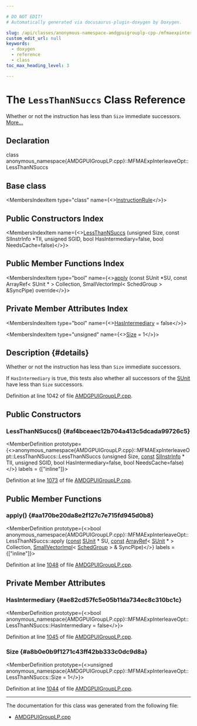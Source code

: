 ```yaml
---

# DO NOT EDIT!
# Automatically generated via docusaurus-plugin-doxygen by Doxygen.

slug: /api/classes/anonymous-namespace-amdgpuigrouplp-cpp-/mfmaexpinterleaveopt/lessthannsuccs
custom_edit_url: null
keywords:
  - doxygen
  - reference
  - class
toc_max_heading_level: 3

---
```





# The `LessThanNSuccs` Class Reference

<DoxygenPage pluginConfig={pluginConfig}>

Whether or not the instruction has less than <code>Size</code> immediate successors. <a href="#details">More...</a>

## Declaration

<CodeBlock>class anonymous_namespace{AMDGPUIGroupLP.cpp}::MFMAExpInterleaveOpt::LessThanNSuccs</CodeBlock>

## Base class

<MembersIndex>

<MembersIndexItem
  type="class"
  name={<><a href="/docs/api/classes/anonymous-namespace-amdgpuigrouplp-cpp-/instructionrule">InstructionRule</a></>}>
</MembersIndexItem>

</MembersIndex>

## Public Constructors Index

<MembersIndex>

<MembersIndexItem
  name={<><a href="#af4bceaec12b704a413c5dcada99726c5">LessThanNSuccs</a> (unsigned Size, const SIInstrInfo &#42;TII, unsigned SGID, bool HasIntermediary=false, bool NeedsCache=false)</>}>
</MembersIndexItem>

</MembersIndex>

## Public Member Functions Index

<MembersIndex>

<MembersIndexItem
  type="bool"
  name={<><a href="#aa170be20da8e2f127c7e715fd945d0b8">apply</a> (const SUnit &#42;SU, const ArrayRef&lt; SUnit &#42; &gt; Collection, SmallVectorImpl&lt; SchedGroup &gt; &amp;SyncPipe) override</>}>
</MembersIndexItem>

</MembersIndex>

## Private Member Attributes Index

<MembersIndex>

<MembersIndexItem
  type="bool"
  name={<><a href="#ae82cd57fc5e05b11da734ec8c310bc1c">HasIntermediary</a> = false</>}>
</MembersIndexItem>

<MembersIndexItem
  type="unsigned"
  name={<><a href="#a8b0e0b9f1271c43ff42bb333c0dc9d8a">Size</a> = 1</>}>
</MembersIndexItem>

</MembersIndex>

## Description {#details}

Whether or not the instruction has less than <code>Size</code> immediate successors.

If <code>HasIntermediary</code> is true, this tests also whether all successors of the <a href="/docs/api/classes/llvm/sunit">SUnit</a> have less than <code>Size</code> successors.

Definition at line 1042 of file <a href="/docs/api/files/lib/lib/target/lib/target/amdgpu/amdgpuigrouplp-cpp">AMDGPUIGroupLP.cpp</a>.

<SectionDefinition>

## Public Constructors

### LessThanNSuccs() {#af4bceaec12b704a413c5dcada99726c5}

<MemberDefinition
  prototype={<>anonymous&#95;namespace&#123;AMDGPUIGroupLP.cpp&#125;::MFMAExpInterleaveOpt::LessThanNSuccs::LessThanNSuccs (unsigned Size, <a href="/docs/api/files/lib/lib/target/lib/target/aarch64/aarch64promoteconstant-cpp/#a90f8350fecae261c25be85d38b451bff">const</a> <a href="/docs/api/classes/llvm/siinstrinfo">SIInstrInfo</a> &#42; TII, unsigned SGID, bool HasIntermediary=false, bool NeedsCache=false)</>}
  labels = {["inline"]}>

Definition at line <a href="/docs/api/files/lib/lib/target/lib/target/amdgpu/amdgpuigrouplp-cpp/#l01073">1073</a> of file <a href="/docs/api/files/lib/lib/target/lib/target/amdgpu/amdgpuigrouplp-cpp">AMDGPUIGroupLP.cpp</a>.
</MemberDefinition>

</SectionDefinition>

<SectionDefinition>

## Public Member Functions

### apply() {#aa170be20da8e2f127c7e715fd945d0b8}

<MemberDefinition
  prototype={<>bool anonymous&#95;namespace&#123;AMDGPUIGroupLP.cpp&#125;::MFMAExpInterleaveOpt::LessThanNSuccs::apply (<a href="/docs/api/files/lib/lib/target/lib/target/aarch64/aarch64promoteconstant-cpp/#a90f8350fecae261c25be85d38b451bff">const</a> <a href="/docs/api/classes/llvm/sunit">SUnit</a> &#42; SU, <a href="/docs/api/files/lib/lib/target/lib/target/aarch64/aarch64promoteconstant-cpp/#a90f8350fecae261c25be85d38b451bff">const</a> <a href="/docs/api/classes/llvm/arrayref">ArrayRef</a>&lt; <a href="/docs/api/classes/llvm/sunit">SUnit</a> &#42; &gt; Collection, <a href="/docs/api/classes/llvm/smallvectorimpl">SmallVectorImpl</a>&lt; <a href="/docs/api/classes/anonymous-namespace-amdgpuigrouplp-cpp-/schedgroup">SchedGroup</a> &gt; &amp; SyncPipe)</>}
  labels = {["inline"]}>

Definition at line <a href="/docs/api/files/lib/lib/target/lib/target/amdgpu/amdgpuigrouplp-cpp/#l01048">1048</a> of file <a href="/docs/api/files/lib/lib/target/lib/target/amdgpu/amdgpuigrouplp-cpp">AMDGPUIGroupLP.cpp</a>.
</MemberDefinition>

</SectionDefinition>

<SectionDefinition>

## Private Member Attributes

### HasIntermediary {#ae82cd57fc5e05b11da734ec8c310bc1c}

<MemberDefinition
  prototype={<>bool anonymous&#95;namespace&#123;AMDGPUIGroupLP.cpp&#125;::MFMAExpInterleaveOpt::LessThanNSuccs::HasIntermediary = false</>}>

Definition at line <a href="/docs/api/files/lib/lib/target/lib/target/amdgpu/amdgpuigrouplp-cpp/#l01045">1045</a> of file <a href="/docs/api/files/lib/lib/target/lib/target/amdgpu/amdgpuigrouplp-cpp">AMDGPUIGroupLP.cpp</a>.
</MemberDefinition>

### Size {#a8b0e0b9f1271c43ff42bb333c0dc9d8a}

<MemberDefinition
  prototype={<>unsigned anonymous&#95;namespace&#123;AMDGPUIGroupLP.cpp&#125;::MFMAExpInterleaveOpt::LessThanNSuccs::Size = 1</>}>

Definition at line <a href="/docs/api/files/lib/lib/target/lib/target/amdgpu/amdgpuigrouplp-cpp/#l01044">1044</a> of file <a href="/docs/api/files/lib/lib/target/lib/target/amdgpu/amdgpuigrouplp-cpp">AMDGPUIGroupLP.cpp</a>.
</MemberDefinition>

</SectionDefinition>

<hr/>

The documentation for this class was generated from the following file:

<ul>
<li><a href="/docs/api/files/lib/lib/target/lib/target/amdgpu/amdgpuigrouplp-cpp">AMDGPUIGroupLP.cpp</a></li>
</ul>

</DoxygenPage>
